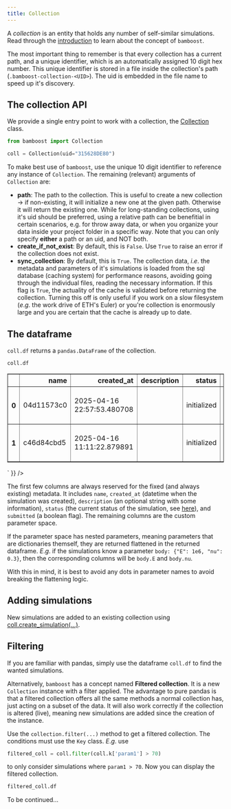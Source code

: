 ```yaml
---
title: Collection
---
```


A _collection_ is an entity that holds any number of self-similar simulations.
Read through the [introduction](/docs) to learn about the concept of `bamboost`.

The most important thing to remember is that every collection has a current path, and a unique identifier, which is an automatically assigned 10 digit hex number. This unique identifier is stored in a file inside the collection's path (`.bamboost-collection-<UID>`). The uid is embedded in the file name to speed up it's discovery.

## The collection API

We provide a single entry point to work with a collection, the [Collection](/apidocs/core/collection#Collection) class.


```python 
from bamboost import Collection

coll = Collection(uid="315628DE80")
```

To make best use of `bamboost`, use the unique 10 digit identifier to reference any instance of `Collection`.
The remaining (relevant) arguments of `Collection` are:

- **path**: The path to the collection. This is useful to create a new collection → if non-existing, it will initialize a new one at the given path. Otherwise it will return the existing one. While for long-standing collections, using it's uid should be preferred, using a relative path can be benefitial in certain scenarios, e.g. for throw away data, or when you organize your data inside your project folder in a specific way.
  <Callout type="warn">
  Note that you can only specify **either** a path or an uid, and NOT both.
  </Callout>
- **create_if_not_exist**: By default, this is `False`. Use `True` to raise an error if the collection does not exist.
- **sync_collection**: By default, this is `True`. The collection data, $i.e.$ the metadata and parameters of it's simulations is loaded from the sql database (caching system) for performance reasons, avoiding going through the individual files, reading the necessary information.
  If this flag is `True`, the actuality of the cache is validated before returning the collection. Turning this off is only useful if you work on a slow filesystem ($e.g.$ the work drive of ETH's Euler) or you're collection is enormously large and you are certain that the cache is already up to date.


## The dataframe

`coll.df` returns a `pandas.DataFrame` of the collection.


```python 
coll.df
```

<div className="nboutput">
<div className="nboutput-html" dangerouslySetInnerHTML={{ __html: `<div>
<style scoped>
    .dataframe tbody tr th:only-of-type {
        vertical-align: middle;
    }

    .dataframe tbody tr th {
        vertical-align: top;
    }

    .dataframe thead th {
        text-align: right;
    }
</style>
<table border="1" class="dataframe">
  <thead>
    <tr style="text-align: right;">
      <th></th>
      <th>name</th>
      <th>created_at</th>
      <th>description</th>
      <th>status</th>
      <th>submitted</th>
      <th>bar</th>
      <th>param1</th>
    </tr>
  </thead>
  <tbody>
    <tr>
      <th>0</th>
      <td>04d11573c0</td>
      <td>2025-04-16 22:57:53.480708</td>
      <td></td>
      <td>initialized</td>
      <td>False</td>
      <td>[2, 3, 4, 5]</td>
      <td>73</td>
    </tr>
    <tr>
      <th>1</th>
      <td>c46d84cbd5</td>
      <td>2025-04-16 11:11:22.879891</td>
      <td></td>
      <td>initialized</td>
      <td>False</td>
      <td>[2, 3, 4, 5]</td>
      <td>73</td>
    </tr>
  </tbody>
</table>
</div>` }} />
</div>

The first few columns are always reserved for the fixed (and always existing) metadata. It includes `name`, `created_at` (datetime when the simulation was created), `description` (an optional string with some information), `status` (the current status of the simulation, see [here](/apidocs/core/simulation/base#Status)), and `submitted` (a boolean flag).
The remaining columns are the custom parameter space.


If the parameter space has nested parameters, meaning parameters that are dictionaries themself, they are returned flattened in the returned dataframe. $E.g.$ if the simulations know a parameter `body: {"E": 1e6, "nu": 0.3}`, then the corresponding columns will be `body.E` and `body.nu`.

With this in mind, it is best to avoid any dots in parameter names to avoid breaking the flattening logic.


## Adding simulations

New simulations are added to an existing collection using [coll.create_simulation(...)](/apidocs/core/collection#Collection.create_simulation).


## Filtering

If you are familiar with pandas, simply use the dataframe `coll.df` to find the wanted simulations.

Alternatively, `bamboost` has a concept named **Filtered collection**. It is a new `Collection` instance with a filter applied. The advantage to pure pandas is that a filtered collection offers all the same methods a normal collection has, just acting on a subset of the data.
It will also work correctly if the collection is altered (live), meaning new simulations are added since the creation of the instance.

Use the `collection.filter(...)` method to get a filtered collection. The conditions must use the `Key` class. $E.g.$ use

```python
filtered_coll = coll.filter(coll.k['param1'] > 70)
```

to only consider simulations where `param1 > 70`. Now you can display the filtered collection.

```python
filtered_coll.df
```

To be continued...
